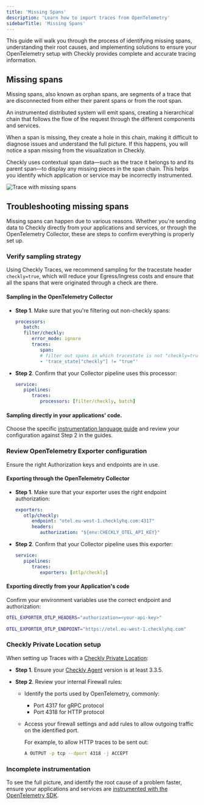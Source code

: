 ```yaml
---
title: 'Missing Spans'
description: 'Learn how to import traces from OpenTelemetry'
sidebarTitle: 'Missing Spans'
---
```



This guide will walk you through the process of identifying missing spans, understanding their root causes, and implementing solutions to ensure your OpenTelemetry setup with Checkly provides complete and accurate tracing information. 

## Missing spans

Missing spans, also known as orphan spans, are segments of a trace that are disconnected from either their parent spans or from the root span.

An instrumented distributed system will emit spans, creating a hierarchical chain that follows the flow of the request through the different components and services.

When a span is missing, they create a hole in this chain, making it difficult to diagnose issues and understand the full picture. If this happens, you will notice a span missing from the visualization in Checkly.

Checkly uses contextual span data—such as the trace it belongs to and its parent span—to display any missing pieces in the span chain. This helps you identify which application or service may be incorrectly instrumented.

![Trace with missing spans](images/images/docs/images/otel/traces-missing-spans.png)


## Troubleshooting missing spans

Missing spans can happen due to various reasons. Whether you're sending data to Checkly directly from your applications and services, or through the OpenTelemetry Collector, these are steps to confirm everything is properly set up.

### Verify sampling strategy

   Using Checkly Traces, we recommend sampling for the tracestate header `checkly=true`, which will reduce your Egress/Ingress costs and ensure that all the spans that were originated through a check are there.

   #### Sampling in the OpenTelemetry Collector

   * **Step 1**. Make sure that you're filtering out non-checkly spans:

      ```yaml 
      processors:
         batch:
         filter/checkly:
            error_mode: ignore
            traces:
               span:
               # filter out spans in which tracestate is not "checkly=true"
               - 'trace_state["checkly"] != "true"'
      ``` 
   * **Step 2**. Confirm that your Collector pipeline uses this processor:

      ```yaml
      service:
         pipelines:
            traces:
               processors: [filter/checkly, batch]
      ```

   #### Sampling directly in your applications' code. 
   Choose the specific [instrumentation language guide](/docs/traces-open-telemetry/instrumenting-code/) and review your configuration against Step 2 in the guides.

### Review OpenTelemetry Exporter configuration
  
Ensure the right Authorization keys and endpoints are in use.

   #### Exporting through the OpenTelemetry Collector
      
   * **Step 1**. Make sure that your exporter uses the right endpoint authorization:

      ```yaml
      exporters:
         otlp/checkly:
            endpoint: "otel.eu-west-1.checklyhq.com:4317"
            headers:
               authorization: "${env:CHECKLY_OTEL_API_KEY}"
      ``` 
   * **Step 2**. Confirm that your Collector pipeline uses this exporter:

      ```yaml
      service:
         pipelines:
            traces:
               exporters: [otlp/checkly]
      ```

#### Exporting directly from your Application's code
   
   Confirm your environment variables use the correct endpoint and authorization:

   ```bash Terminal
   OTEL_EXPORTER_OTLP_HEADERS="authorization=<your-api-key>"
         
   OTEL_EXPORTER_OTLP_ENDPOINT="https://otel.eu-west-1.checklyhq.com"
   ```

### Checkly Private Location setup
   When setting up Traces with a [Checkly Private Location](/docs/detect/private-locations/overview#configuring-a-private-location):
  * **Step 1**. Ensure your [Checkly Agent](https://hub.docker.com/r/checkly/agent) version is at least 3.3.5.
  
  * **Step 2**. Review your internal Firewall rules: 
    * Identify the ports used by OpenTelemetry, commonly:
      * Port 4317 for gRPC protocol
      * Port 4318 for HTTP protocol
  
    * Access your firewall settings and add rules to allow outgoing traffic on the identified port.
  
      For example, to allow HTTP traces to be sent out:

      ```bash Terminal
      A OUTPUT -p tcp --dport 4318 -j ACCEPT
      ```


### Incomplete instrumentation
   
   To see the full picture, and identify the root cause of a problem faster, ensure your applications and services are [instrumented with the OpenTelemetry SDK](/docs/traces-open-telemetry/instrumenting-code/).

